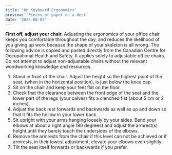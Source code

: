 ```yaml
---
title: 'On Keyboard Ergonomics'
preview: 'Pieces of paper on a desk'
date: '2025-08-03'
---
```


<b>First off, adjust your chair.</b> Adjusting the ergonomics of your office chair keeps you
comfortable throughout the day, and reduces the likelihood of you giving up work because the shape
of your skeleton is all wrong. The following advice is copied and pasted directly from the Canadian
Centre for Occupational Health and Safety. It applies solely to adjustable office chairs. Do not
attempt to adjust non-adjustable chairs without the relevant woodworking knowledge and resources.

1. Stand in front of the chair. Adjust the height so the highest point of the seat, (when in the horizontal position), is just below the knee cap.
2. Sit on the chair and keep your feet flat on the floor.
3. Check that the clearance between the front edge of the seat and the lower part of the legs (your calves) fits a clenched fist (about 5 cm or 2 inches).
4. Adjust the back rest forwards and backwards as well as up and down so that it fits the hollow in your lower back.
5. Sit upright with your arms hanging loosely by your sides. Bend your elbows at about a right angle (90 degrees) and adjust the armrest(s) height until they barely touch the undersides of the elbows.
6. Remove the armrests from the chair if this level can not be achieved or if armrests, in their lowest adjustment, <span class="highlight" data-hint="Otherwise you will have stiffness and pain in your trapezius">elevate your elbows even slightly</span>.
7. Tilt the seat itself forwards or backwards if you prefer.
